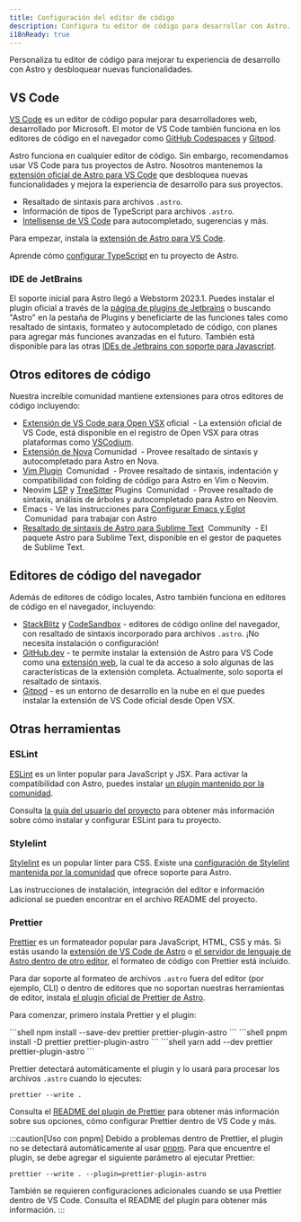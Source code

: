 ```yaml
---
title: Configuración del editor de código
description: Configura tu editor de código para desarrollar con Astro.
i18nReady: true
---
```


Personaliza tu editor de código para mejorar tu experiencia de desarrollo con Astro y desbloquear nuevas funcionalidades.

## VS Code

[VS Code](https://code.visualstudio.com/) es un editor de código popular para desarrolladores web, desarrollado por Microsoft. El motor de VS Code también funciona en los editores de código en el navegador como [GitHub Codespaces](https://github.com/features/codespaces) y [Gitpod](https://gitpod.io/).

Astro funciona en cualquier editor de código. Sin embargo, recomendamos usar VS Code para tus proyectos de Astro. Nosotros mantenemos la [extensión oficial de Astro para VS Code](https://marketplace.visualstudio.com/items?itemName=astro-build.astro-vscode) que desbloquea nuevas funcionalidades y mejora la experiencia de desarrollo para sus proyectos.

- Resaltado de sintaxis para archivos `.astro`.
- Información de tipos de TypeScript para archivos `.astro`.
- [Intellisense de VS Code](https://code.visualstudio.com/docs/editor/intellisense) para autocompletado, sugerencias y más.

Para empezar, instala la [extensión de Astro para VS Code](https://marketplace.visualstudio.com/items?itemName=astro-build.astro-vscode).


<ReadMore>Aprende cómo [configurar TypeScript](/es/guides/typescript/) en tu proyecto de Astro.</ReadMore>

### IDE de JetBrains

El soporte inicial para Astro llegó a Webstorm 2023.1. Puedes instalar el plugin oficial a través de la [página de plugins de Jetbrains](https://plugins.jetbrains.com/plugin/20959-astro) o buscando "Astro" en la pestaña de Plugins y beneficiarte de las funciones tales como resaltado de sintaxis, formateo y autocompletado de código, con planes para agregar más funciones avanzadas en el futuro. También está disponible para las otras [IDEs de Jetbrains con soporte para Javascript](https://www.jetbrains.com/products/#lang=js&type=ide).


## Otros editores de código

Nuestra increíble comunidad mantiene extensiones para otros editores de código incluyendo:

- [Extensión de VS Code para Open VSX](https://open-vsx.org/extension/astro-build/astro-vscode)<span style="margin: 0.25em;"><Badge variant="accent">oficial</Badge></span> - La extensión oficial de VS Code, está disponible en el registro de Open VSX para otras plataformas como [VSCodium](https://vscodium.com/).
- [Extensión de Nova](https://extensions.panic.com/extensions/sciencefidelity/sciencefidelity.astro/)<span style="margin: 0.25em;"><Badge variant="neutral">Comunidad</Badge></span> - Provee resaltado de sintaxis y autocompletado para Astro en Nova.
- [Vim Plugin](https://github.com/wuelnerdotexe/vim-astro) <span style="margin: 0.25em;"><Badge variant="neutral">Comunidad</Badge></span> - Provee resaltado de sintaxis, indentación y compatibilidad con folding de código para Astro en Vim o Neovim.
- Neovim [LSP](https://github.com/neovim/nvim-lspconfig/blob/master/doc/server_configurations.md#astro) y [TreeSitter](https://github.com/virchau13/tree-sitter-astro) Plugins <span style="margin: 0.25em;"><Badge variant="neutral">Comunidad</Badge></span> - Provee resaltado de sintaxis, análisis de árboles y autocompletado para Astro en Neovim.
- Emacs - Ve las instrucciones para [Configurar Emacs y Eglot](https://medium.com/@jrmjrm/configuring-emacs-and-eglot-to-work-with-astro-language-server-9408eb709ab0) <span style="margin: 0.25em;"><Badge variant="neutral">Comunidad</Badge></span> para trabajar con Astro
- [Resaltado de sintaxis de Astro para Sublime Text](https://packagecontrol.io/packages/Astro) <span style="margin: 0.25em;"><Badge variant="neutral">Community</Badge></span> - El paquete Astro para Sublime Text, disponible en el gestor de paquetes de Sublime Text.

## Editores de código del navegador

Además de editores de código locales, Astro también funciona en editores de código en el navegador, incluyendo:

- [StackBlitz](https://stackblitz.com/) y [CodeSandbox](https://codesandbox.io) - editores de código online del navegador, con resaltado de sintaxis incorporado para archivos `.astro`. ¡No necesita instalación o configuración!
- [GitHub.dev](https://github.dev/) - te permite instalar la extensión de Astro para VS Code como una [extensión web](https://code.visualstudio.com/api/extension-guides/web-extensions), la cual te da acceso a solo algunas de las características de la extensión completa. Actualmente, solo soporta el resaltado de sintaxis.
- [Gitpod](https://gitpod.io/) - es un entorno de desarrollo en la nube en el que puedes instalar la extensión de VS Code oficial desde Open VSX.

## Otras herramientas

### ESLint

[ESLint](https://eslint.org/) es un linter popular para JavaScript y JSX. Para activar la compatibilidad con Astro, puedes instalar [un plugin mantenido por la comunidad](https://github.com/ota-meshi/eslint-plugin-astro).

Consulta [la guía del usuario del proyecto](https://ota-meshi.github.io/eslint-plugin-astro/user-guide/) para obtener más información sobre cómo instalar y configurar ESLint para tu proyecto.

### Stylelint

[Stylelint](https://stylelint.io/) es un popular linter para CSS. Existe una [configuración de Stylelint mantenida por la comunidad](https://github.com/ota-meshi/stylelint-config-html) que ofrece soporte para Astro.

Las instrucciones de instalación, integración del editor e información adicional se pueden encontrar en el archivo README del proyecto.

### Prettier

[Prettier](https://prettier.io/) es un formateador popular para JavaScript, HTML, CSS y más. Si estás usando la [extensión de VS Code de Astro](https://marketplace.visualstudio.com/items?itemName=astro-build.astro-vscode) o [el servidor de lenguaje de Astro dentro de otro editor](#otros-editores-de-código), el formateo de código con Prettier está incluido.

Para dar soporte al formateo de archivos `.astro` fuera del editor (por ejemplo, CLI) o dentro de editores que no soportan nuestras herramientas de editor, instala [el plugin oficial de Prettier de Astro](https://github.com/withastro/prettier-plugin-astro).

Para comenzar, primero instala Prettier y el plugin:

<PackageManagerTabs>
  <Fragment slot="npm">
  ```shell
  npm install --save-dev prettier prettier-plugin-astro
  ```
  </Fragment>
  <Fragment slot="pnpm">
  ```shell
  pnpm install -D prettier prettier-plugin-astro
  ```
  </Fragment>
  <Fragment slot="yarn">
  ```shell
  yarn add --dev prettier prettier-plugin-astro
  ```
  </Fragment>
</PackageManagerTabs>

Prettier detectará automáticamente el plugin y lo usará para procesar los archivos `.astro` cuando lo ejecutes:

```shell
prettier --write .
```

Consulta el [README del plugin de Prettier](https://github.com/withastro/prettier-plugin-astro/blob/main/README.md) para obtener más información sobre sus opciones, cómo configurar Prettier dentro de VS Code y más.

:::caution[Uso con pnpm]
Debido a problemas dentro de Prettier, el plugin no se detectará automáticamente al usar [pnpm](https://pnpm.io/). Para que encuentre el plugin, se debe agregar el siguiente parámetro al ejecutar Prettier:

```shell
prettier --write . --plugin=prettier-plugin-astro
```

También se requieren configuraciones adicionales cuando se usa Prettier dentro de VS Code. Consulta el README del plugin para obtener más información.
:::
